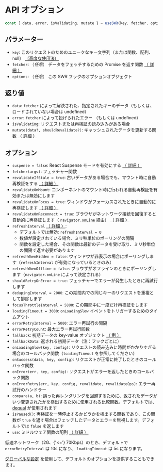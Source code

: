 
# API オプション

```js
const { data, error, isValidating, mutate } = useSWR(key, fetcher, options)
```

## パラメーター

- `key`: このリクエストのためのユニークなキー文字列（または関数、配列、null） [（高度な使用法）](/docs/conditional-fetching)
- `fetcher`: （_任意_） データをフェッチするための Promise を返す関数 [（ 詳細 ）](/docs/data-fetching)
- `options`: （_任意_） この SWR フックのオプションオブジェクト

## 返り値

- `data`: `fetcher` によって解決された、指定されたキーのデータ（もしくは、ロードされていない場合は undefined）
- `error`: `fetcher` によって投げられたエラー （もしくは undefined）
- `isValidating`: リクエストまたは再検証の読み込みがある場合
- `mutate(data?, shouldRevalidate?)`: キャッシュされたデータを更新する関数 [（ 詳細 ）](/docs/mutation)

## オプション

- `suspense = false`: React Suspense モードを有効にする [（ 詳細 ）](/docs/suspense)
- `fetcher(args)`: フェッチャー関数
- `revalidateIfStale = true`: 古いデータがある場合でも、マウント時に自動再検証をする [（ 詳細 ）](/docs/revalidation#disable-automatic-revalidations)
- `revalidateOnMount`: コンポーネントのマウント時に行われる自動再検証を有効または無効にします
- `revalidateOnFocus = true`: ウィンドウがフォーカスされたときに自動的に再検証します [（ 詳細 ）](/docs/revalidation)
- `revalidateOnReconnect = true`: ブラウザがネットワーク接続を回復すると自動的に再検証します（ `navigator.onLine` 経由） [（ 詳細 ）](/docs/revalidation)
- `refreshInterval` [（ 詳細 ）](/docs/revalidation):
  - デフォルトでは無効: `refreshInterval = 0`
  - 数値が設定されている場合、ミリ秒単位のポーリングの間隔
  - 関数を設定した場合、その関数は最新のデータを受け取り、ミリ秒単位の間隔で返す必要があります
- `refreshWhenHidden = false`: ウィンドウが非表示の場合にポーリングします（`refreshInterval` が有効になっているときのみ）
- `refreshWhenOffline = false`: ブラウザがオフラインのときにポーリングします（`navigator.onLine` によって決定される）
- `shouldRetryOnError = true`: フェッチャーでエラーが発生したときに再試行します
- `dedupingInterval = 2000`: この期間内での同じキーのリクエストを重複として排除します
- `focusThrottleInterval = 5000`: この期間中に一度だけ再検証をします
- `loadingTimeout = 3000`: `onLoadingSlow` イベントをトリガーするためのタイムアウト
- `errorRetryInterval = 5000`: エラー再試行の間隔
- `errorRetryCount`: 最大エラー再試行回数
- `fallback`: 初期データの key-value オブジェクト [（ 例 ）](/docs/with-nextjs)
- `fallbackData`: 返される初期データ（注：フックごとに）
- `onLoadingSlow(key, config)`: リクエストの読み込みに時間がかかりすぎる場合のコールバック関数（`loadingTimeout` を参照してください）
- `onSuccess(data, key, config)`: リクエストが正常に終了したときのコールバック関数
- `onError(err, key, config)`: リクエストがエラーを返したときのコールバック関数
- `onErrorRetry(err, key, config, revalidate, revalidateOps)`: エラー再試行のハンドラー
- `compare(a, b)`: 誤った再レンダリングを回避するために、返されたデータがいつ変更されたかを検出するために使用される比較関数。デフォルトでは、[dequal](https://github.com/lukeed/dequal) が使用されます
- `isPaused()`: 再検証を一時停止するかどうかを検出する関数であり、この関数が `true` を返す場合はフェッチしたデータとエラーを無視します。デフォルトでは `false` を返します
- `use`: ミドルウェア関数の配列 [（ 詳細 ）](/docs/middleware)

<Callout emoji="💡">
  低速ネットワーク（2G、{'<='} 70Kbps）のとき、デフォルトで <code>errorRetryInterval</code> は 10s になり、
  <code>loadingTimeout</code> は 5s になります。
</Callout>

[グローバルな設定](/docs/global-configuration) を使用して、デフォルトのオプションを提供することもできます。
